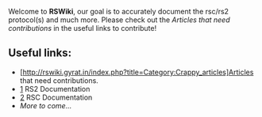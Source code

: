 Welcome to '''RSWiki''', our goal is to accurately document the rsc/rs2 protocol(s) and much more. Please check out the ''Articles that need contributions'' in the useful links to contribute!

== Useful links: ==
* [http://rswiki.gyrat.in/index.php?title=Category:Crappy_articles]Articles that need contributions.
* [http://rswiki.gyrat.in/index.php?title=Category:RS2] RS2 Documentation
* [http://rswiki.gyrat.in/index.php?title=Category:RSC] RSC Documentation
* ''More to come...''